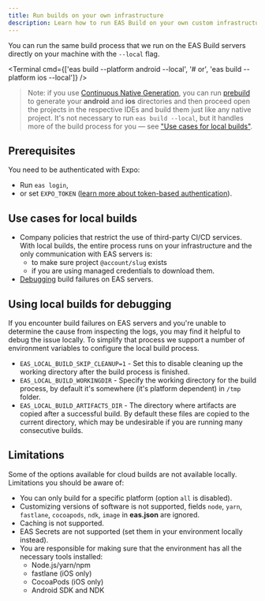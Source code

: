 ```yaml
---
title: Run builds on your own infrastructure
description: Learn how to run EAS Build on your own custom infrastructure.
---
```



You can run the same build process that we run on the EAS Build servers directly on your machine with the `--local` flag.

<Terminal
  cmd={['eas build --platform android --local', '# or', 'eas build --platform ios --local']}
/>

> Note: if you use [Continuous Native Generation](/workflow/continuous-native-generation.mdx), you can run [prebuild](/workflow/prebuild.mdx) to generate your **android** and **ios** directories and then proceed open the projects in the respective IDEs and build them just like any native project. It's not necessary to run `eas build --local`, but it handles more of the build process for you — see ["Use cases for local builds"](#use-cases-for-local-builds).

## Prerequisites

You need to be authenticated with Expo:

- Run `eas login`,
- or set `EXPO_TOKEN` ([learn more about token-based authentication](/accounts/programmatic-access.mdx)).

## Use cases for local builds

- Company policies that restrict the use of third-party CI/CD services. With local builds, the entire process runs on your infrastructure and the only communication with EAS servers is:
  - to make sure project `@account/slug` exists
  - if you are using managed credentials to download them.
- [Debugging](#using-local-builds-for-debugging) build failures on EAS servers.

## Using local builds for debugging

If you encounter build failures on EAS servers and you're unable to determine the cause from inspecting the logs, you may find it helpful to debug the issue locally. To simplify that process we support a number of environment variables to configure the local build process.

- `EAS_LOCAL_BUILD_SKIP_CLEANUP=1` - Set this to disable cleaning up the working directory after the build process is finished.
- `EAS_LOCAL_BUILD_WORKINGDIR` - Specify the working directory for the build process, by default it's somewhere (it's platform dependent) in `/tmp` folder.
- `EAS_LOCAL_BUILD_ARTIFACTS_DIR` - The directory where artifacts are copied after a successful build. By default these files are copied to the current directory, which may be undesirable if you are running many consecutive builds.

## Limitations

Some of the options available for cloud builds are not available locally. Limitations you should be aware of:

- You can only build for a specific platform (option `all` is disabled).
- Customizing versions of software is not supported, fields `node`, `yarn`, `fastlane`, `cocoapods`, `ndk`, `image` in **eas.json** are ignored.
- Caching is not supported.
- EAS Secrets are not supported (set them in your environment locally instead).
- You are responsible for making sure that the environment has all the necessary tools installed:
  - Node.js/yarn/npm
  - fastlane (iOS only)
  - CocoaPods (iOS only)
  - Android SDK and NDK
